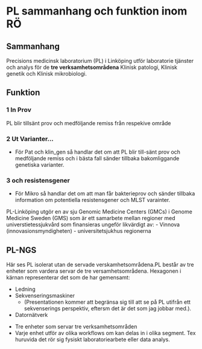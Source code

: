 # PL sammanhang och funktion inom RÖ

## Sammanhang

Precisions medicinsk laboratorium (PL) i Linköping utför laboratorie tjänster och analys för de **tre verksamhetsområdena** Klinisk patologi, Klinisk genetik och Klinisk mikrobiologi.

## Funktion

### 1 In  Prov

PL blir tillsänt prov och medföljande remiss från respekive område

### 2 Ut Varianter...

-   För Pat och klin_gen så handlar det om att PL blir till-sänt prov och medföljande remiss och i bästa fall sänder tillbaka bakomliggande genetiska varianter.

### 3  och resistensgener

-   För Mikro så handlar det om att man får bakterieprov och sänder tillbaka information om potentiella resistensgener och MLST varainter.

PL-Linköping utgör en av sju Genomic Medicine Centers (GMCs) i Genome Medicine Sweden (GMS) som är ett samarbete mellan regioner med universtietessjukvård som finansieras ungeför likvärdigt av: - Vinnova (innovasionsmyndigheten) - universitetsjukhus regionerna

## PL-NGS

Här ses PL isolerat utan de servade verskamhetsområdena.PL består av tre enheter som vardera servar de tre versamhetsområdena. Hexagonen i kärnan representerar det som de har gemensamt:

-   Ledning
-   Sekvenseringsmaskiner
    -   (Presentationen kommer att begränsa sig till att se på PL utifrån ett sekvenserings perspektiv, eftersm det är det som jag jobbar med.).
-   Datornätverk

<!-- -->

-   Tre enheter som servar tre verksamhetsområden
-   Varje enhet utför av olika workflows om kan delas in i olika segment. Tex huruvida det rör sig fysiskt laboratoriearbete eller data analys.
